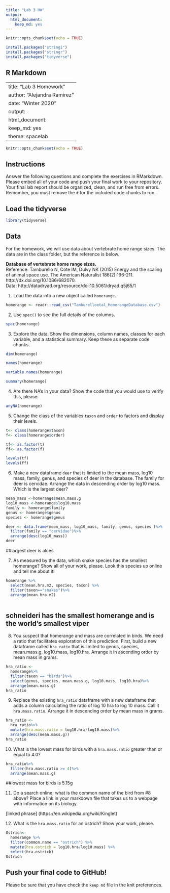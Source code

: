 ```yaml
---
title: "Lab 3 HW"
output: 
  html_document: 
    keep_md: yes
---
```


```r
knitr::opts_chunk$set(echo = TRUE)
```

```r
install.packages("stringi")
install.packages("stringr")
install.packages("tidyverse")
```


## R Markdown

---
title: "Lab 3 Homework"
author: "Alejandra Ramirez"
date: "Winter 2020"
output:
  html_document: 
    keep_md: yes
    theme: spacelab
---

```r
knitr::opts_chunk$set(echo = TRUE)
```

## Instructions
Answer the following questions and complete the exercises in RMarkdown. Please embed all of your code and push your final work to your repository. Your final lab report should be organized, clean, and run free from errors. Remember, you must remove the `#` for the included code chunks to run.  

## Load the tidyverse
```r

library(tidyverse)
```

## Data
For the homework, we will use data about vertebrate home range sizes. The data are in the class folder, but the reference is below.  

**Database of vertebrate home range sizes.**  
Reference: Tamburello N, Cote IM, Dulvy NK (2015) Energy and the scaling of animal space use. The American Naturalist 186(2):196-211. http://dx.doi.org/10.1086/682070.  
Data: http://datadryad.org/resource/doi:10.5061/dryad.q5j65/1  

1. Load the data into a new object called `homerange`.  

```r
homerange <- readr::read_csv("Tamburelloetal_HomerangeDatabase.csv")
```


2. Use `spec()` to see the full details of the columns.  

```r
spec(homerange)
```


3. Explore the data. Show the dimensions, column names, classes for each variable, and a statistical summary. Keep these as separate code chunks. 

```r
dim(homerange)
```

```r
names(homerange)
```

```r
variable.names(homerange)
```

```r
summary(homerange)
```




4. Are there NA's in your data? Show the code that you would use to verify this, please.  

```r
anyNA(homerange)
```


5. Change the class of the variables `taxon` and `order` to factors and display their levels.  

```r
t<- class(homerange$taxon)
f<- class(homerange$order)

tf<- as.factor(t) 
ff<- as.factor(f)

levels(tf)
levels(ff)

```


6. Make a new dataframe `deer` that is limited to the mean mass, log10 mass, family, genus, and species of deer in the database. The family for deer is cervidae. Arrange the data in descending order by log10 mass. Which is the largest deer?  

```r
mean_mass <-homerange$mean.mass.g
log10_mass <-homerange$log10.mass
family <- homerange$family
genus <- homerange$genus
species <- homerange$genus

deer <- data.frame(mean_mass, log10_mass, family, genus, species )%>%
  filter(family == "cervidae")%>%
  arrange(desc(log10_mass))
deer
```

##largest deer is alces

7. As measured by the data, which snake species has the smallest homerange? Show all of your work, please. Look this species up online and tell me about it!  

```r


homerange %>%
  select(mean.hra.m2, species, taxon) %>%
  filter(taxon=="snakes")%>%
  arrange(mean.hra.m2)
  

```
## schneideri has the smallest homerange and is the world's smallest viper

8. You suspect that homerange and mass are correlated in birds. We need a ratio that facilitates exploration of this prediction. First, build a new dataframe called `hra_ratio` that is limited to genus, species, mean.mass.g, log10.mass, log10.hra. Arrange it in ascending order by mean mass in grams.  

```r
hra_ratio <-
  homerange%>%
  filter(taxon == "birds")%>%
  select(genus, species, mean.mass.g, log10.mass, log10.hra)%>%
  arrange(mean.mass.g)
hra_ratio
```


9. Replace the existing `hra_ratio` dataframe with a new dataframe that adds a column calculating the ratio of log 10 hra to log 10 mass. Call it `hra.mass.ratio`. Arrange it in descending order by mean mass in grams.

```r
hra_ratio <-
  hra_ratio%>%
  mutate(hra.mass.ratio = log10.hra/log10.mass)%>%
  arrange(desc(mean.mass.g))
hra_ratio
```



10. What is the lowest mass for birds with a `hra.mass.ratio` greater than or equal to 4.0?

```r
hra_ratio%>%
  filter(hra.mass.ratio >= 4)%>%
  arrange(mean.mass.g)
```

##lowest mass for birds is 5.15g

11. Do a search online; what is the common name of the bird from #8 above? Place a link in your markdown file that takes us to a webpage with information on its biology.  


[linked phrase] (https://en.wikipedia.org/wiki/Kinglet)


12. What is the `hra.mass.ratio` for an ostrich? Show your work, please.




```r
Ostrich<-
  homerange %>%
  filter(common.name == "ostrich") %>%
  mutate(hra.ostrich = log10.hra/log10.mass) %>%
  select(hra.ostrich)
Ostrich


```


## Push your final code to GitHub!
Please be sure that you have check the `keep md` file in the knit preferences.  